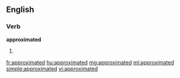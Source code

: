 ==English==

===Verb===
'''approximated'''

# {{past of|[[approximate]]}}

[[fr:approximated]]
[[hu:approximated]]
[[mg:approximated]]
[[ml:approximated]]
[[simple:approximated]]
[[vi:approximated]]